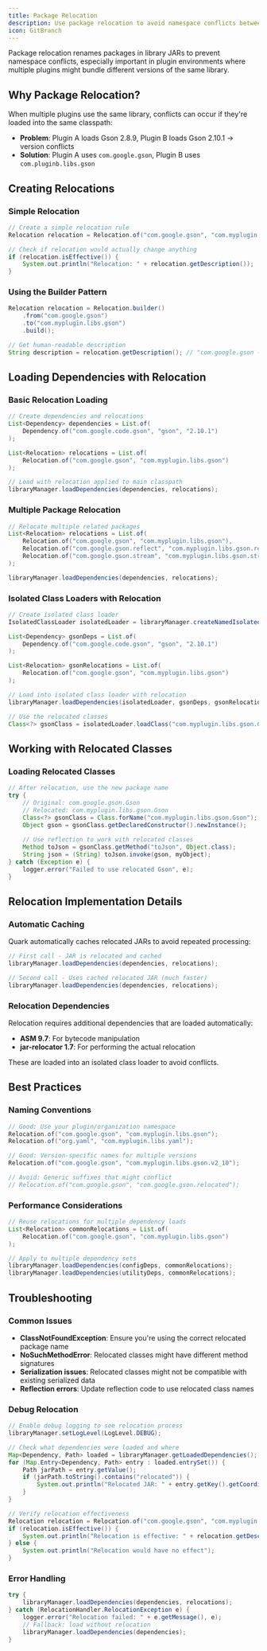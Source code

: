 ```yaml
---
title: Package Relocation
description: Use package relocation to avoid namespace conflicts between libraries.
icon: GitBranch
---
```


Package relocation renames packages in library JARs to prevent namespace conflicts, especially important in plugin environments where multiple plugins might bundle different versions of the same library.

## Why Package Relocation?

When multiple plugins use the same library, conflicts can occur if they're loaded into the same classpath:

- **Problem**: Plugin A loads Gson 2.8.9, Plugin B loads Gson 2.10.1 → version conflicts
- **Solution**: Plugin A uses `com.google.gson`, Plugin B uses `com.pluginb.libs.gson`

## Creating Relocations

### Simple Relocation

```java
// Create a simple relocation rule
Relocation relocation = Relocation.of("com.google.gson", "com.myplugin.libs.gson");

// Check if relocation would actually change anything
if (relocation.isEffective()) {
    System.out.println("Relocation: " + relocation.getDescription());
}
```

### Using the Builder Pattern

```java
Relocation relocation = Relocation.builder()
    .from("com.google.gson")
    .to("com.myplugin.libs.gson")
    .build();

// Get human-readable description
String description = relocation.getDescription(); // "com.google.gson -> com.myplugin.libs.gson"
```

## Loading Dependencies with Relocation

### Basic Relocation Loading

```java
// Create dependencies and relocations
List<Dependency> dependencies = List.of(
    Dependency.of("com.google.code.gson", "gson", "2.10.1")
);

List<Relocation> relocations = List.of(
    Relocation.of("com.google.gson", "com.myplugin.libs.gson")
);

// Load with relocation applied to main classpath
libraryManager.loadDependencies(dependencies, relocations);
```

### Multiple Package Relocation

```java
// Relocate multiple related packages
List<Relocation> relocations = List.of(
    Relocation.of("com.google.gson", "com.myplugin.libs.gson"),
    Relocation.of("com.google.gson.reflect", "com.myplugin.libs.gson.reflect"),
    Relocation.of("com.google.gson.stream", "com.myplugin.libs.gson.stream")
);

libraryManager.loadDependencies(dependencies, relocations);
```

### Isolated Class Loaders with Relocation

```java
// Create isolated class loader
IsolatedClassLoader isolatedLoader = libraryManager.createNamedIsolatedClassLoader("gson-loader");

List<Dependency> gsonDeps = List.of(
    Dependency.of("com.google.code.gson", "gson", "2.10.1")
);

List<Relocation> gsonRelocations = List.of(
    Relocation.of("com.google.gson", "com.myplugin.libs.gson")
);

// Load into isolated class loader with relocation
libraryManager.loadDependencies(isolatedLoader, gsonDeps, gsonRelocations);

// Use the relocated classes
Class<?> gsonClass = isolatedLoader.loadClass("com.myplugin.libs.gson.Gson");
```

## Working with Relocated Classes

### Loading Relocated Classes

```java
// After relocation, use the new package name
try {
    // Original: com.google.gson.Gson
    // Relocated: com.myplugin.libs.gson.Gson
    Class<?> gsonClass = Class.forName("com.myplugin.libs.gson.Gson");
    Object gson = gsonClass.getDeclaredConstructor().newInstance();
    
    // Use reflection to work with relocated classes
    Method toJson = gsonClass.getMethod("toJson", Object.class);
    String json = (String) toJson.invoke(gson, myObject);
} catch (Exception e) {
    logger.error("Failed to use relocated Gson", e);
}
```

## Relocation Implementation Details

### Automatic Caching

Quark automatically caches relocated JARs to avoid repeated processing:

```java
// First call - JAR is relocated and cached
libraryManager.loadDependencies(dependencies, relocations);

// Second call - Uses cached relocated JAR (much faster)
libraryManager.loadDependencies(dependencies, relocations);
```

### Relocation Dependencies

Relocation requires additional dependencies that are loaded automatically:

- **ASM 9.7**: For bytecode manipulation
- **jar-relocator 1.7**: For performing the actual relocation

These are loaded into an isolated class loader to avoid conflicts.

## Best Practices

### Naming Conventions

```java
// Good: Use your plugin/organization namespace
Relocation.of("com.google.gson", "com.myplugin.libs.gson");
Relocation.of("org.yaml", "com.myplugin.libs.yaml");

// Good: Version-specific names for multiple versions
Relocation.of("com.google.gson", "com.myplugin.libs.gson.v2_10");

// Avoid: Generic suffixes that might conflict
// Relocation.of("com.google.gson", "com.google.gson.relocated");
```

### Performance Considerations

```java
// Reuse relocations for multiple dependency loads
List<Relocation> commonRelocations = List.of(
    Relocation.of("com.google.gson", "com.myplugin.libs.gson")
);

// Apply to multiple dependency sets
libraryManager.loadDependencies(configDeps, commonRelocations);
libraryManager.loadDependencies(utilityDeps, commonRelocations);
```

## Troubleshooting

### Common Issues

- **ClassNotFoundException**: Ensure you're using the correct relocated package name
- **NoSuchMethodError**: Relocated classes might have different method signatures
- **Serialization issues**: Relocated classes might not be compatible with existing serialized data
- **Reflection errors**: Update reflection code to use relocated class names

### Debug Relocation

```java
// Enable debug logging to see relocation process
libraryManager.setLogLevel(LogLevel.DEBUG);

// Check what dependencies were loaded and where
Map<Dependency, Path> loaded = libraryManager.getLoadedDependencies();
for (Map.Entry<Dependency, Path> entry : loaded.entrySet()) {
    Path jarPath = entry.getValue();
    if (jarPath.toString().contains("relocated")) {
        System.out.println("Relocated JAR: " + entry.getKey().getCoordinates() + " -> " + jarPath);
    }
}

// Verify relocation effectiveness
Relocation relocation = Relocation.of("com.google.gson", "com.myplugin.libs.gson");
if (relocation.isEffective()) {
    System.out.println("Relocation is effective: " + relocation.getDescription());
} else {
    System.out.println("Relocation would have no effect");
}
```

### Error Handling

```java
try {
    libraryManager.loadDependencies(dependencies, relocations);
} catch (RelocationHandler.RelocationException e) {
    logger.error("Relocation failed: " + e.getMessage(), e);
    // Fallback: load without relocation
    libraryManager.loadDependencies(dependencies);
}
```

